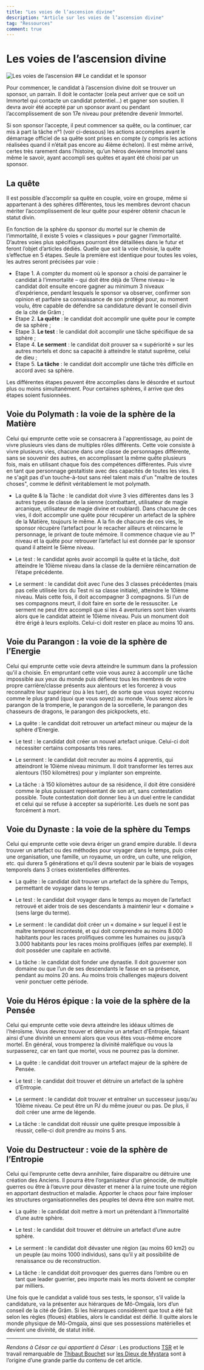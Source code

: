 ```yaml
---
title: "Les voies de l’ascension divine"
description: "Article sur les voies de l’ascension divine"
tag: "Ressources"
comment: true
---
```



# Les voies de l’ascension divine

<Image src="/articles/religion/ascension2.png#left" alt="Les voies de l’ascension" width={319} height={400} />
## Le candidat et le sponsor

Pour commencer, le candidat à l’ascension divine doit se trouver un sponsor, un parrain. Il doit le contacter (cela peut arriver que ce soit un Immortel qui contacte un candidat potentiel…) et gagner son soutien. Il devra avoir été accepté par un sponsor avant ou pendant l’accomplissement de son 17e niveau pour prétendre devenir Immortel.

Si son sponsor l’accepte, il peut commencer sa quête, ou la continuer, car mis à part la tâche n°1 (voir ci-dessous) les actions accomplies avant le démarrage officiel de sa quête sont prises en compte (y compris les actions réalisées quand il n’était pas encore au 4ième échelon). Il est même arrivé, certes très rarement dans l’histoire, qu’un héros devienne Immortel sans même le savoir, ayant accompli ses quêtes et ayant été choisi par un sponsor.

## La quête

Il est possible d’accomplir sa quête en couple, voire en groupe, même si appartenant à des sphères différentes, tous les membres devront chacun mériter l’accomplissement de leur quête pour espérer obtenir chacun le statut divin.

En fonction de la sphère du sponsor du mortel sur le chemin de l’immortalité, il existe 5 voies « classiques » pour gagner l’immortalité. D’autres voies plus spécifiques pourront être détaillées dans le futur et feront l’objet d’articles dédiés.
Quelle que soit la voie choisie, la quête s’effectue en 5 étapes. Seule la première est identique pour toutes les voies, les autres seront précisées par voie :

* Etape 1. A compter du moment où le sponsor a choisi de parrainer le candidat à l’immortalité
– qui doit être déjà de 17ème niveau – le candidat doit ensuite encore gagner au minimum 3 niveaux d’expérience, pendant lesquels le sponsor va observer, confirmer son opinion et parfaire sa connaissance de son protégé pour, au moment voulu, être capable de défendre sa candidature devant le conseil divin de la cité de Grâm ;
* Etape 2. **La quête** : le candidat doit accomplir une quête pour le compte de sa sphère ;
* Etape 3. **Le test** : le candidat doit accomplir une tâche spécifique de sa sphère ;
* Etape 4. **Le serment** : le candidat doit prouver sa « supériorité » sur les autres mortels et donc sa capacité à atteindre le statut suprême, celui de dieu ;
* Etape 5. **La tâche** : le candidat doit accomplir une tâche très difficile en accord avec sa sphère.

Les différentes étapes peuvent être accomplies dans le désordre et surtout plus ou moins simultanément. Pour certaines sphères, il arrive que des étapes soient fusionnées.

## Voie du Polymath : la voie de la sphère de la Matière

Celui qui emprunte cette voie se consacrera à l'apprentissage, au point de vivre plusieurs vies dans de multiples rôles différents. Cette voie consiste à vivre plusieurs vies, chacune dans une classe de personnages différente, sans se souvenir des autres, en accomplissant la même quête plusieurs fois, mais en utilisant chaque fois des compétences différentes. Puis vivre en tant que personnage gestaltiste avec des capacités de toutes les vies. Il ne s'agit pas d'un touche-à-tout sans réel talent mais d'un "maître de toutes choses", comme le définit véritablement le mot polymath.

* La quête & la Tâche : le candidat doit vivre 3 vies différentes dans les 3 autres types de classe de la sienne (combattant, utilisateur de magie arcanique, utilisateur de magie divine et roublard). Dans chacune de ces vies, il doit accomplir une quête pour récupérer un artefact de la sphère de la Matière, toujours le même. A la fin de chacune de ces vies, le sponsor récupère l’artefact pour le recacher ailleurs et réincarne le personnage, le privant de toute mémoire. Il commence chaque vie au 1° niveau et la quête pour retrouver l’artefact lui est donnée par le sponsor quand il atteint le 5ième niveau.

* Le test : le candidat après avoir accompli la quête et la tâche, doit atteindre le 10ième niveau dans la classe de la dernière réincarnation de l’étape précédente.

* Le serment : le candidat doit avec l’une des 3 classes précédentes (mais pas celle utilisée lors du Test ni sa classe initiale), atteindre le 10ième niveau. Mais cette fois, il doit accompagner 3 compagnons. Si l’un de ses compagnons meurt, il doit faire en sorte de le ressusciter. Le serment ne peut être accompli que si les 4 aventuriers sont bien vivants alors que le candidat atteint le 10ième niveau. Puis un monument doit être érigé à leurs exploits. Celui-ci doit rester en place au moins 10 ans.

## Voie du Parangon : la voie de la sphère de l’Energie

Celui qui emprunte cette voie devra atteindre le summum dans la profession qu'il a choisie. En empruntant cette voie vous aurez à accomplir une tâche impossible aux yeux du monde puis défierez tous les membres de votre propre carrière/classe présents aux alentours et les forcerez à vous reconnaître leur supérieur (ou à les tuer), de sorte que vous soyez reconnu comme le plus grand (quoi que vous soyez) au monde. Vous serez alors le parangon de la tromperie, le parangon de la sorcellerie, le parangon des chasseurs de dragons, le parangon des pickpockets, etc.

* La quête : le candidat doit retrouver un artefact mineur ou majeur de la sphère d’Energie.

* Le test : le candidat doit créer un nouvel artefact unique. Celui-ci doit nécessiter certains composants très rares.

* Le serment : le candidat doit recruter au moins 4 apprentis, qui atteindront le 10ième niveau minimum. Il doit transformer les terres aux alentours (150 kilomètres) pour y implanter son empreinte.

* La tâche : à 150 kilomètres autour de sa résidence, il doit être considéré comme le plus puissant représentant de son art, sans contestation possible. Toute contestation doit donner lieu à un duel entre le candidat et celui qui se refuse à accepter sa supériorité. Les duels ne sont pas forcément à mort.

## Voie du Dynaste : la voie de la sphère du Temps

Celui qui emprunte cette voie devra ériger un grand empire durable. Il devra trouver un artefact ou des méthodes pour voyager dans le temps, puis créer une organisation, une famille, un royaume, un ordre, un culte, une religion, etc. qui durera 5 générations et qu’il devra soutenir par le biais de voyages temporels dans 3 crises existentielles différentes.

* La quête : le candidat doit trouver un artefact de la sphère du Temps, permettant de voyager dans le temps.

* Le test : le candidat doit voyager dans le temps au moyen de l’artefact retrouvé et aider trois de ses descendants à maintenir leur « domaine » (sens large du terme).

* Le serment : le candidat doit créer un « domaine » sur lequel il est le maître temporel incontesté, et qui doit comprendre au moins 8.000 habitants pour les races prolifiques comme les humaines ou jusqu’à 3.000 habitants pour les races moins prolifiques (elfes par exemple). Il doit posséder une capitale en activité.

* La tâche : le candidat doit fonder une dynastie. Il doit gouverner son domaine ou que l’un de ses descendants le fasse en sa présence, pendant au moins 20 ans. Au moins trois challenges majeurs doivent venir ponctuer cette période.

## Voie du Héros épique : la voie de la sphère de la Pensée

Celui qui emprunte cette voie devra atteindre les idéaux ultimes de l'héroïsme. Vous devrez trouver et détruire un artefact d'Entropie, faisant ainsi d'une divinité un ennemi alors que vous êtes vous-même encore mortel. En général, vous tromperez la divinité maléfique ou vous la surpasserez, car en tant que mortel, vous ne pourrez pas la dominer.

* La quête : le candidat doit trouver un artefact majeur de la sphère de Pensée.

* Le test : le candidat doit trouver et détruire un artefact de la sphère d’Entropie.

* Le serment : le candidat doit trouver et entraîner un successeur jusqu’au 10ième niveau. Ce peut être un PJ du même joueur ou pas. De plus, il doit créer une arme de légende.

* La tâche : le candidat doit réussir une quête presque impossible à réussir, celle-ci doit prendre au moins 5 ans.

## Voie du Destructeur : voie de la sphère de l’Entropie

Celui qui l’emprunte cette devra annihiler, faire disparaitre ou détruire une création des Anciens. Il pourra être l’organisateur d’un génocide, de multiple guerres ou être à l’œuvre pour dévaster et mener à la ruine toute une région en apportant destruction et maladie. Apporter le chaos pour faire imploser les structures organisationnelles des peuples tel devra être son maitre mot.

* La quête : le candidat doit mettre à mort un prétendant à l’Immortalité d’une autre sphère.

* Le test : le candidat doit trouver et détruire un artefact d’une autre sphère.

* Le serment : le candidat doit dévaster une région (au moins 60 km2) ou un peuple (au moins 1000 individus), sans qu’il y ait possibilité de renaissance ou de reconstruction. 

* La tâche : le candidat doit provoquer des guerres dans l’ombre ou en tant que leader guerrier, peu importe mais les morts doivent se compter par milliers.


Une fois que le candidat a validé tous ses tests, le sponsor, s’il valide la candidature, va la présenter aux hiérarques de Mô-Omgaïa, lors d’un conseil de la cité de Grâm. Si les hiérarques considèrent que tout a été fait selon les règles (floues) établies, alors le candidat est déifié. Il quitte alors le monde physique de Mô-Omgaïa, ainsi que ses possessions matérielles et devient une divinité, de statut initié.




---
_Rendons à César ce qui appartient à César_ : Les productions [TSR](https://fr.wikipedia.org/wiki/TSR_(entreprise)) et le travail remarquable de [Thibaut Bouchet](https://pandius.com/tbouchet.html) sur [les Dieux de Mystara](http://pandius.com/Les_dieux_de_Mystara.pdf) sont à l’origine d’une grande partie du contenu de cet article.
